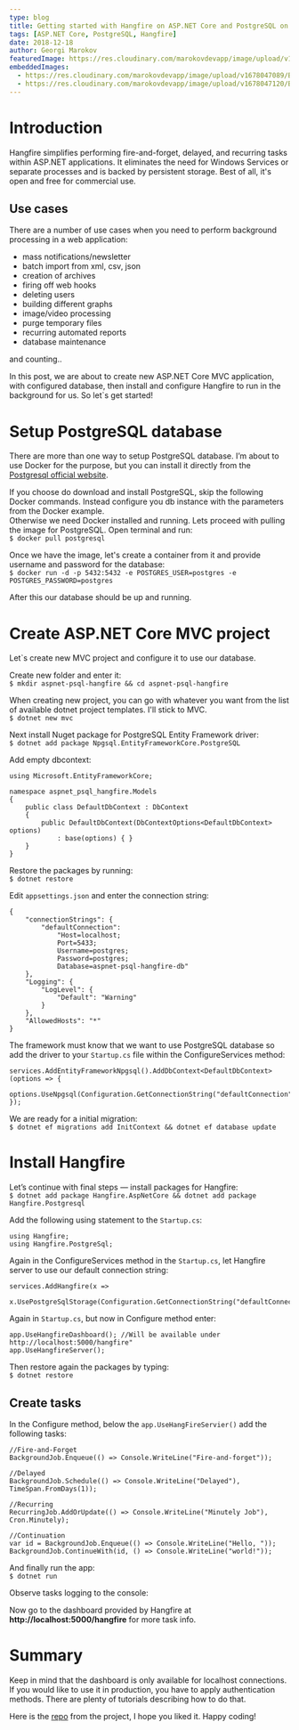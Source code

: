 ```yaml
---
type: blog
title: Getting started with Hangfire on ASP.NET Core and PostgreSQL on Docker
tags: [ASP.NET Core, PostgreSQL, Hangfire]
date: 2018-12-18
author: Georgi Marokov
featuredImage: https://res.cloudinary.com/marokovdevapp/image/upload/v1697750540/Blogs/getting-started-hangfire/hangfire-asp_vdncym.png
embeddedImages:
  - https://res.cloudinary.com/marokovdevapp/image/upload/v1678047089/Blogs/getting-started-hangfire/Screenshot-from-2018-12-28-21-00-08_ehn0fo.png
  - https://res.cloudinary.com/marokovdevapp/image/upload/v1678047120/Blogs/getting-started-hangfire/Screenshot-from-2018-12-28-21-00-56_xv25br.png
---
```


# Introduction

Hangfire simplifies performing fire-and-forget, delayed, and recurring tasks within ASP.NET applications. It eliminates
the need for Windows Services or separate processes and is backed by persistent storage. Best of all, it's open and free
for commercial use.

## Use cases

There are a number of use cases when you need to perform background processing in a web application:

- mass notifications/newsletter
- batch import from xml, csv, json
- creation of archives
- firing off web hooks
- deleting users
- building different graphs
- image/video processing
- purge temporary files
- recurring automated reports
- database maintenance

and counting..

In this post, we are about to create new ASP.NET Core MVC application, with configured database, then install and
configure Hangfire to run in the background for us. So let`s get started!

# Setup PostgreSQL database

There are more than one way to setup PostgreSQL database. I’m about to use Docker for the purpose, but you can install
it directly from the [Postgresql official website](https://www.postgresql.org/download/).

If you choose do download and install PostgreSQL, skip the following Docker commands. Instead configure you db instance
with the parameters from the Docker example.  
Otherwise we need Docker installed and running. Lets proceed with pulling the image for PostgreSQL. Open terminal and
run:  
`$ docker pull postgresql`

Once we have the image, let's create a container from it and provide username and password for the database:  
`$ docker run -d -p 5432:5432 -e POSTGRES_USER=postgres -e POSTGRES_PASSWORD=postgres`

After this our database should be up and running.

# Create ASP.NET Core MVC project

Let`s create new MVC project and configure it to use our database.

Create new folder and enter it:  
`$ mkdir aspnet-psql-hangfire && cd aspnet-psql-hangfire`

When creating new project, you can go with whatever you want from the list of available dotnet project templates. I'll
stick to MVC.  
`$ dotnet new mvc`

Next install Nuget package for PostgreSQL Entity Framework driver:  
`$ dotnet add package Npgsql.EntityFrameworkCore.PostgreSQL`

Add empty dbcontext:

```
using Microsoft.EntityFrameworkCore;

namespace aspnet_psql_hangfire.Models
{
    public class DefaultDbContext : DbContext
    {
        public DefaultDbContext(DbContextOptions<DefaultDbContext> options)
            : base(options) { }
    }
}
```

Restore the packages by running:  
`$ dotnet restore`

Edit `appsettings.json` and enter the connection string:

```
{
    "connectionStrings": {
        "defaultConnection":
            "Host=localhost;
			Port=5433;
			Username=postgres;
			Password=postgres;
			Database=aspnet-psql-hangfire-db"
    },
	"Logging": {
		"LogLevel": {
			"Default": "Warning"
		}
	},
	"AllowedHosts": "*"
}
```

The framework must know that we want to use PostgreSQL database so add the driver to your `Startup.cs` file within the
ConfigureServices method:

```
services.AddEntityFrameworkNpgsql().AddDbContext<DefaultDbContext>(options => {
    options.UseNpgsql(Configuration.GetConnectionString("defaultConnection"));
});
```

We are ready for a initial migration:  
`$ dotnet ef migrations add InitContext && dotnet ef database update`

# Install Hangfire

Let’s continue with final steps — install packages for Hangfire:  
`$ dotnet add package Hangfire.AspNetCore && dotnet add package Hangfire.Postgresql`

Add the following using statement to the `Startup.cs`:

```
using Hangfire;
using Hangfire.PostgreSql;
```

Again in the ConfigureServices method in the `Startup.cs`, let Hangfire server to use our default connection string:

```
services.AddHangfire(x =>
    x.UsePostgreSqlStorage(Configuration.GetConnectionString("defaultConnection")));
```

Again in `Startup.cs`, but now in Configure method enter:

```
app.UseHangfireDashboard(); //Will be available under http://localhost:5000/hangfire"
app.UseHangfireServer();
```

Then restore again the packages by typing:  
`$ dotnet restore`

## Create tasks

In the Configure method, below the `app.UseHangFireServier()` add the following tasks:

```
//Fire-and-Forget
BackgroundJob.Enqueue(() => Console.WriteLine("Fire-and-forget"));

//Delayed
BackgroundJob.Schedule(() => Console.WriteLine("Delayed"), TimeSpan.FromDays(1));

//Recurring
RecurringJob.AddOrUpdate(() => Console.WriteLine("Minutely Job"), Cron.Minutely);

//Continuation
var id = BackgroundJob.Enqueue(() => Console.WriteLine("Hello, "));
BackgroundJob.ContinueWith(id, () => Console.WriteLine("world!"));
```

And finally run the app:  
`$ dotnet run`

Observe tasks logging to the console:

<GatsbyImage image={props.embedded.image1} alt="Hangfire tasks being executed" />

Now go to the dashboard provided by Hangfire at **http://localhost:5000/hangfire** for more task info.

<GatsbyImage image={props.embedded.image2} alt="Hangfire dashboard" />

# Summary

Keep in mind that the dashboard is only available for localhost connections. If you would like to use it in production,
you have to apply authentication methods. There are plenty of tutorials describing how to do that.

Here is the [repo](https://github.com/gmarokov/aspnet-psql-hangfire) from the project, I hope you liked it. Happy
coding!
